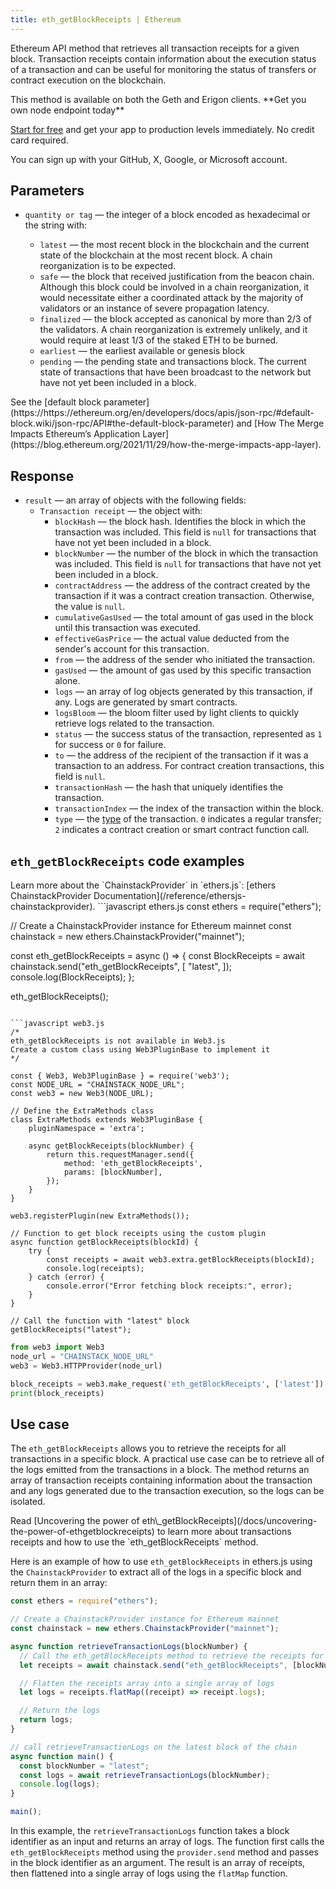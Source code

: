 ---
title: eth_getBlockReceipts | Ethereum
---

Ethereum API method that retrieves all transaction receipts for a given block. Transaction receipts contain information about the execution status of a transaction and can be useful for monitoring the status of transfers or contract execution on the blockchain.

<Note>
This method is available on both the Geth and Erigon clients.
</Note>

<Check>
**Get you own node endpoint today**

[Start for free](https://console.chainstack.com/) and get your app to production levels immediately. No credit card required.

You can sign up with your GitHub, X, Google, or Microsoft account.
</Check>


## Parameters

* `quantity or tag` — the integer of a block encoded as hexadecimal or the string with:

  + `latest` — the most recent block in the blockchain and the current state of the blockchain at the most recent block. A chain reorganization is to be expected.
  + `safe` — the block that received justification from the beacon chain. Although this block could be involved in a chain reorganization, it would necessitate either a coordinated attack by the majority of validators or an instance of severe propagation latency.
  + `finalized` — the block accepted as canonical by more than 2/3 of the validators. A chain reorganization is extremely unlikely, and it would require at least 1/3 of the staked ETH to be burned.
  + `earliest` — the earliest available or genesis block
  + `pending` — the pending state and transactions block. The current state of transactions that have been broadcast to the network but have not yet been included in a block.

<Note>
See the [default block parameter](https://https://ethereum.org/en/developers/docs/apis/json-rpc/#default-block.wiki/json-rpc/API#the-default-block-parameter) and [How The Merge Impacts Ethereum’s Application Layer](https://blog.ethereum.org/2021/11/29/how-the-merge-impacts-app-layer).
</Note>


## Response

* `result` — an array of objects with the following fields:
  + `Transaction receipt` — the object with:
    - `blockHash` — the block hash. Identifies the block in which the transaction was included. This field is `null` for transactions that have not yet been included in a block.
    - `blockNumber` — the number of the block in which the transaction was included. This field is `null` for transactions that have not yet been included in a block.
    - `contractAddress` — the address of the contract created by the transaction if it was a contract creation transaction. Otherwise, the value is `null`.
    - `cumulativeGasUsed` — the total amount of gas used in the block until this transaction was executed.
    - `effectiveGasPrice` — the actual value deducted from the sender's account for this transaction.
    - `from` — the address of the sender who initiated the transaction.
    - `gasUsed` — the amount of gas used by this specific transaction alone.
    - `logs` — an array of log objects generated by this transaction, if any. Logs are generated by smart contracts.
    - `logsBloom` — the bloom filter used by light clients to quickly retrieve logs related to the transaction.
    - `status` — the success status of the transaction, represented as `1` for success or `0` for failure.
    - `to` — the address of the recipient of the transaction if it was a transaction to an address. For contract creation transactions, this field is `null`.
    - `transactionHash` — the hash that uniquely identifies the transaction.
    - `transactionIndex` — the index of the transaction within the block.
    - `type` — the [type](https://ethereum.org/en/developers/docs/transactions/#types-of-transactions) of the transaction. `0` indicates a regular transfer; `2` indicates a contract creation or smart contract function call.

## `eth_getBlockReceipts` code examples

<Note>
Learn more about the `ChainstackProvider` in `ethers.js`: [ethers ChainstackProvider Documentation](/reference/ethersjs-chainstackprovider).
</Note>

<CodeGroup>
```javascript ethers.js
const ethers = require("ethers");

// Create a ChainstackProvider instance for Ethereum mainnet
const chainstack = new ethers.ChainstackProvider("mainnet");

const eth_getBlockReceipts = async () => {
  const BlockReceipts = await chainstack.send("eth_getBlockReceipts", [
    "latest",
  ]);
  console.log(BlockReceipts);
};

eth_getBlockReceipts();
```

```javascript web3.js
/* 
eth_getBlockReceipts is not available in Web3.js
Create a custom class using Web3PluginBase to implement it
*/

const { Web3, Web3PluginBase } = require('web3');
const NODE_URL = "CHAINSTACK_NODE_URL";
const web3 = new Web3(NODE_URL);

// Define the ExtraMethods class
class ExtraMethods extends Web3PluginBase {
    pluginNamespace = 'extra';

    async getBlockReceipts(blockNumber) {
        return this.requestManager.send({
            method: 'eth_getBlockReceipts',
            params: [blockNumber],
        });
    }
}

web3.registerPlugin(new ExtraMethods());

// Function to get block receipts using the custom plugin
async function getBlockReceipts(blockId) {
    try {
        const receipts = await web3.extra.getBlockReceipts(blockId);
        console.log(receipts);
    } catch (error) {
        console.error("Error fetching block receipts:", error);
    }
}

// Call the function with "latest" block
getBlockReceipts("latest");
```

```python web3.py
from web3 import Web3
node_url = "CHAINSTACK_NODE_URL"
web3 = Web3.HTTPProvider(node_url)

block_receipts = web3.make_request('eth_getBlockReceipts', ['latest'])
print(block_receipts)
```
</CodeGroup>


## Use case

The `eth_getBlockReceipts` allows you to retrieve the receipts for all transactions in a specific block. A practical use case can be to retrieve all of the logs emitted from the transactions in a block. The method returns an array of transaction receipts containing information about the transaction and any logs generated due to the transaction execution, so the logs can be isolated.

<Note>
Read [Uncovering the power of eth\_getBlockReceipts](/docs/uncovering-the-power-of-ethgetblockreceipts) to learn more about transactions receipts and how to use the `eth_getBlockReceipts` method.
</Note>


Here is an example of how to use `eth_getBlockReceipts` in ethers.js using the `ChainstackProvider` to extract all of the logs in a specific block and return them in an array:

```javascript index.js
const ethers = require("ethers");

// Create a ChainstackProvider instance for Ethereum mainnet
const chainstack = new ethers.ChainstackProvider("mainnet");

async function retrieveTransactionLogs(blockNumber) {
  // Call the eth_getBlockReceipts method to retrieve the receipts for all transactions in the block
  let receipts = await chainstack.send("eth_getBlockReceipts", [blockNumber]);

  // Flatten the receipts array into a single array of logs
  let logs = receipts.flatMap((receipt) => receipt.logs);

  // Return the logs
  return logs;
}

// call retrieveTransactionLogs on the latest block of the chain
async function main() {
  const blockNumber = "latest";
  const logs = await retrieveTransactionLogs(blockNumber);
  console.log(logs);
}

main();
```


In this example, the `retrieveTransactionLogs` function takes a block identifier as an input and returns an array of logs. The function first calls the `eth_getBlockReceipts` method using the `provider.send` method and passes in the block identifier as an argument. The result is an array of receipts, then flattened into a single array of logs using the `flatMap` function.
